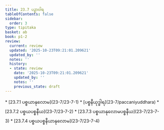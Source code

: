 ```yaml
---
title: 23.7 ပဉှာဝါရ
tableOfContents: false
sidebar:
  order: 3
type: tipitaka
basket: ab
book: p1-2
review:
  current: review
  updated: '2025-10-23T09:21:01.209621'
  updated_by: ''
  notes: ''
  history:
  - state: review
    date: '2025-10-23T09:21:01.209621'
    updated_by: ''
    notes: ''
    previous_state: draft
---
```



<ReviewStatus review={frontmatter.review} showDetails={true} />

<HypothesisAnnotation frontmatter={frontmatter} />

<DynamicBreadcrumb />



<TableOfContents book="p1-2" section="23.7">
* [23.7.1 ပစ္စယာနုလောမ](23-7/23-7-1)
* [ပစ္စနီယုဒ္ဓါရ](23-7/paccaniyuddhara)
* [23.7.2 ပစ္စယပစ္စနီယ](23-7/23-7-2)
* [23.7.3 ပစ္စယာနုလောမပစ္စနီယ](23-7/23-7-3)
* [23.7.4 ပစ္စယပစ္စနီယာနုလောမ](23-7/23-7-4)
</TableOfContents>